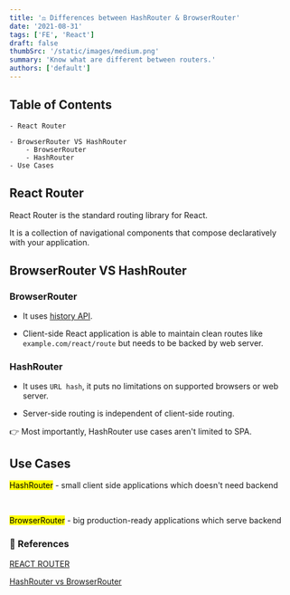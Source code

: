 ```yaml
---
title: '⚖️ Differences between HashRouter & BrowserRouter'
date: '2021-08-31'
tags: ['FE', 'React']
draft: false
thumbSrc: '/static/images/medium.png'
summary: 'Know what are different between routers.'
authors: ['default']
---
```


## Table of Contents

```
- React Router

- BrowserRouter VS HashRouter
    - BrowserRouter
    - HashRouter
- Use Cases
```

## React Router

React Router is the standard routing library for React.

It is a collection of navigational components that compose declaratively with your application.

## BrowserRouter VS HashRouter

### BrowserRouter

- It uses [history API](https://developer.mozilla.org/en-US/docs/Web/API/History_API).

- Client-side React application is able to maintain clean routes like `example.com/react/route` but needs to be backed by web server.

### HashRouter

- It uses `URL hash`, it puts no limitations on supported browsers or web server.

- Server-side routing is independent of client-side routing.

👉 Most importantly, HashRouter use cases aren't limited to SPA.

## Use Cases

<mark>HashRouter</mark> - small client side applications which doesn't need backend

<br />

<mark>BrowserRouter</mark> - big production-ready applications which serve backend

### 🔗 References

[REACT ROUTER](https://reactrouter.com/)

[HashRouter vs BrowserRouter](https://stackoverflow.com/questions/51974369/hashrouter-vs-browserrouter)
